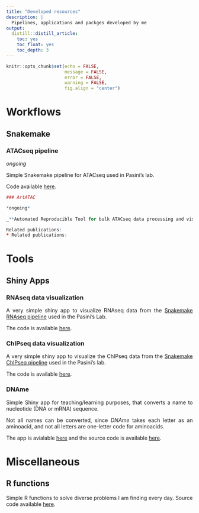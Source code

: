 ```yaml
---
title: "Developed resources"
description: |
  Pipelines, applications and packges developed by me
output:
  distill::distill_article:
    toc: yes
    toc_float: yes
    toc_depth: 3
---
```


<style> body {text-align: justify} </style>

```r
knitr::opts_chunk$set(echo = FALSE,
                      message = FALSE,
                      error = FALSE,
                      warning = FALSE, 
                      fig.align = "center")
```

# Workflows

## Snakemake

### ATACseq pipeline

*ongoing* 

Simple Snakemake pipeline for ATACseq used in Pasini's lab.

Code available [here](https://github.com/amitjavilaventura/ATACseq-snakemake).

```r
### ArtATAC

*ongoing* 
  
_**Automated Reproducible Tool for bulk ATACseq data processing and visualization**_.

Related publications:
* Related publications:
```

# Tools

## Shiny Apps

### RNAseq data visualization

A very simple shiny app to visualize RNAseq data from the [Snakemake RNAseq pipeline](https://github.com/dfernandezperez/RNAseq-Snakemake/tree/development) used in the Pasini's Lab.

The code is available [here](https://github.com/amitjavilaventura/ShinyApps/tree/main/shiny_rnaseq).

### ChIPseq data visualization

A very simple shiny app to visualize the ChIPseq data from the [Snakemake ChIPseq pipeline](https://github.com/dfernandezperez/ChIPseq-snakemake/tree/development) used in the Pasini's lab.

The code is available [here](https://github.com/amitjavilaventura/ShinyApps/tree/main/shiny_chipseq).

### DNAme

Simple Shiny app for teaching/learning purposes, that converts a name to nucleotide (DNA or mRNA) sequence. 

Not all names can be converted, since *DNAme* takes each letter as an aminoacid, and not all letters are one-letter code for aminoacids.

The app is avialable [here](https://biobit.netlify.app/dname.html) and the source code is available [here](https://github.com/amitjavilaventura/DNAme).

# Miscellaneous

## R functions

Simple R functions to solve diverse problems I am finding every day. Source code available [here](https://github.com/amitjavilaventura/custom-R-functions).
